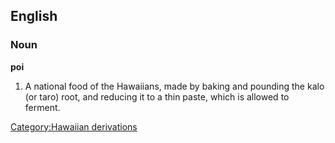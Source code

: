 {{wikipedia}}
==English==

===Noun===

'''poi'''

#A national food of the Hawaiians, made by baking and pounding the kalo (or taro) root, and reducing it to a thin paste, which is allowed to ferment.
[[Category:Hawaiian derivations]]